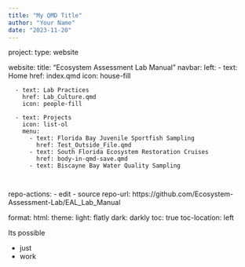 ```yaml
---
title: "My QMD Title"
author: "Your Name"
date: "2023-11-20"
---
```

project: 
  type: website
  
website: 
  title: "Ecosystem Assessment Lab Manual"
  navbar: 
    left: 
      - text: Home
        href: index.qmd
        icon: house-fill
        
      - text: Lab Practices
        href: Lab_Culture.qmd
        icon: people-fill
        
      - text: Projects
        icon: list-ol
        menu:
          - text: Florida Bay Juvenile Sportfish Sampling
            href: Test_Outside_File.qmd
          - text: South Florida Ecosystem Restoration Cruises
            href: body-in-qmd-save.qmd
          - text: Biscayne Bay Water Quality Sampling
        
        
  repo-actions:
    - edit
    - source
  repo-url: https://github.com/Ecosystem-Assessment-Lab/EAL_Lab_Manual

format: 
  html: 
    theme:
      light: flatly
      dark: darkly
    toc: true
    toc-location: left


Its possible

- just
- work
